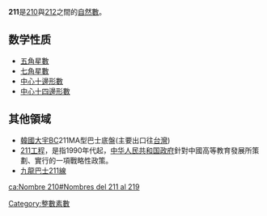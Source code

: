 {{noteTA|G1=Math}}
{{Otheruses}}
{{unreferenced|time=2013-8-29}} 
{{整数
| 小写 = 二百一十一（二百十一）
| 质因数分解 =[[素數|质数]]
| 正因數 = [[1|1]]，211
| 罗马数字 =CCXI 
}}
'''211'''是[[210|210]]與[[212|212]]之間的[[自然數|自然數]]。

== 数学性质 ==
{{數字性質|use math=yes|print black list=虧數,不尋常數,無平方數因數的數
|質數=*{{{orderstr}}}{{{property}}}{{{releatedstr}}}。
** 第[[14|14]]個[[幸运素数|幸运素数]]
** 第[[6|6]]個[[素数阶乘素数|素数阶乘素数]]
}}
*[[五角星數|五角星數]]
*[[七角星數|七角星數]]
*[[中心多邊形數|中心十邊形數]]
*[[中心多邊形數|中心十四邊形數]]

==其他領域==
*[[韓國|韓國]][[大宇巴士|大宇]]BC211MA型巴士底盤(主要出口往[[台灣|台灣]])
*[[211工程|211工程]]，是指1990年代起，[[中华人民共和国政府|中华人民共和国政府]]針對中國高等教育發展所策劃、實行的一項戰略性政策。
*[[九龍巴士211線|九龍巴士211線]]
{{數小作品}}

[[Category:整數素數|Category:整數素數]]

[[ca:Nombre_210#Nombres_del_211_al_219|ca:Nombre 210#Nombres del 211 al 219]]